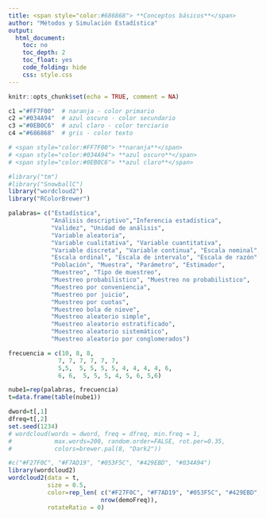 ```yaml
---
title: <span style="color:#686868"> **Conceptos básicos**</span> 
author: "Métodos y Simulación Estadística"
output:
  html_document:
    toc: no
    toc_depth: 2
    toc_float: yes
    code_folding: hide
    css: style.css
---
```


```r
knitr::opts_chunk$set(echo = TRUE, comment = NA)

c1 ="#FF7F00"  # naranja - color primario 
c2 ="#034A94"  # azul oscuro - color secundario
c3 ="#0EB0C6"  # azul claro - color terciario
c4 ="#686868"  # gris - color texto

# <span style="color:#FF7F00"> **naranja**</span> 
# <span style="color:#034A94"> **azul oscuro**</span>
# <span style="color:#0EB0C6"> **azul claro**</span>  

```

```r
#library("tm")
#library("SnowballC")
library("wordcloud2")
library("RColorBrewer")

palabras= c("Estadística", 
            "Análisis descriptivo","Inferencia estadística",
            "Validez", "Unidad de análisis", 
            "Variable aleatoria", 
            "Variable cualitativa", "Variable cuantitativa",
            "Variable discreta", "Variable continua", "Escala nominal",
            "Escala ordinal", "Escala de intervalo", "Escala de razón" ,
            "Población", "Muestra", "Parámetro", "Estimador", 
            "Muestreo", "Tipo de muestreo",
            "Muestreo probabilistico", "Muestreo no probabilistico",
            "Muestreo por conveniencia",
            "Muestreo por juicio",
            "Muestreo por cuotas",
            "Muestreo bola de nieve",
            "Muestreo aleatorio simple",
            "Muestreo aleatorio estratificado",
            "Muestreo aleatorio sistemático",
            "Muestreo aleatorio por conglomerados")

frecuencia = c(10, 8, 8, 
              7, 7, 7, 7, 7, 7, 
              5,5,  5, 5, 5, 5, 4, 4, 4, 4, 6, 
              6, 6,  5, 5, 5, 4, 5, 6, 5,6) 

nube1=rep(palabras, frecuencia)
t=data.frame(table(nube1))

dword=t[,1]
dfreq=t[,2]
set.seed(1234)
# wordcloud(words = dword, freq = dfreq, min.freq = 1,
#            max.words=200, random.order=FALSE, rot.per=0.35, 
#            colors=brewer.pal(8, "Dark2"))

#c("#F27F0C", "#F7AD19", "#053F5C", "#429EBD", "#034A94")
library(wordcloud2)
wordcloud2(data = t, 
           size = 0.5, 
           color=rep_len( c("#F27F0C", "#F7AD19", "#053F5C", "#429EBD", "#034A94"), 
                          nrow(demoFreq)),
           rotateRatio = 0)
```

